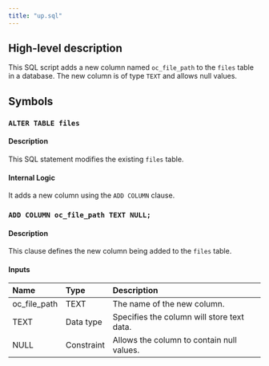 ```yaml
---
title: "up.sql"
---
```


## High-level description
This SQL script adds a new column named `oc_file_path` to the `files` table in a database. The new column is of type `TEXT` and allows null values. 

## Symbols

### `ALTER TABLE files`
#### Description
This SQL statement modifies the existing `files` table.

#### Internal Logic
It adds a new column using the `ADD COLUMN` clause.

### `ADD COLUMN oc_file_path TEXT NULL;`
#### Description
This clause defines the new column being added to the `files` table.

#### Inputs
| Name | Type | Description |
|:-----|:-----|:------------|
| oc_file_path | TEXT | The name of the new column. |
| TEXT | Data type | Specifies the column will store text data. |
| NULL | Constraint | Allows the column to contain null values. | 
